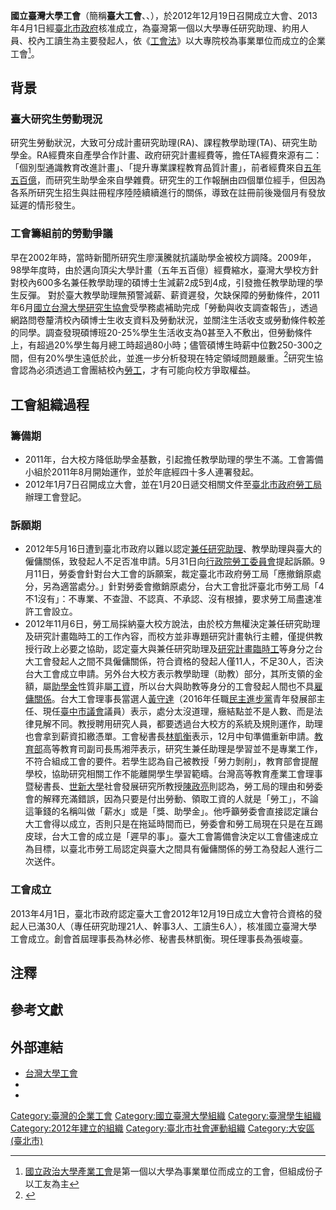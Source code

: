 {{Infobox Non-profit
| Non-profit_name   =  國立臺灣大學工會<br>The Labor Union of National Taiwan University
| Non-profit_logo   = {{main other | Labor Union of National Taiwan University Logo.png |  }}
| Non-profit_type   = 企業工會
| founded_date      = 2012年12月19日（{{Age in years and days|2012|12|19|age=no}}）
| founder           = 臺灣大學勞工與研究生
| location          = {{TWN}}[[臺北市|臺北市]]
| origins           = 教學助理無預警減薪、薪資遲發
| key_people        = 首任[[秘書長|秘書長]]：[[林凱衡|林凱衡]]<br>首任[[理事長|理事長]]：林必修<br>重要發起人：[[黃守達|黃守達]]
| area_served       = 國立臺灣大學各校區
| product           = 
| focus             = 勞工權益
| method            = 團結勞工組織工會
| revenue           = 
| endowment         = 
| num_volunteers    = 
| num_employees     = 
| num_members       = 
| subsid            = 
| owner             = 全體[[會員|會員]]大會<br>[[理事長|理事長]]：張峻臺
| Non-profit_slogan = 
| homepage          = https://ntu.lu/
| dissolved         = 
| footnotes         = 
}}
'''國立臺灣大學工會'''（簡稱'''臺大工會'''、{{lang-en| National Taiwan University  Labor Union}}、{{lang|en|NTULU}}），於2012年12月19日召開成立大會、2013年4月1日經[[臺北市政府|臺北市政府]]核准成立，為臺灣第一個以大學專任研究助理、約用人員、校內工讀生為主要發起人，依《[[:勞動三法#《工會法》|工會法]]》以大專院校為事業單位而成立的企業工會<ref group="注">[[國立政治大學產業工會|國立政治大學產業工會]]是第一個以大學為事業單位而成立的工會，但組成份子以工友為主</ref>{{R|立報曾翔}}{{R|自由時報}}。

== 背景 ==
=== 臺大研究生勞動現況 ===
研究生勞動狀況，大致可分成計畫研究助理(RA)、課程教學助理(TA)、研究生助學金。RA經費來自產學合作計畫、政府研究計畫經費等，擔任TA經費來源有二：「個別型通識教育改進計畫」、「提升專業課程教育品質計畫」，前者經費來自[[邁向頂尖大學計畫|五年五百億]]，而研究生助學金來自學雜費。{{R|意識報}}研究生的工作報酬由四個單位經手，但因為各系所研究生招生與註冊程序陸陸續續進行的關係，導致在註冊前後幾個月有發放延遲的情形發生。

=== 工會籌組前的勞動爭議 ===
早在2002年時，當時新聞所研究生廖漢騰就抗議助學金被校方調降。{{R|廖漢騰}}2009年，98學年度時，由於邁向頂尖大學計畫（五年五百億）經費縮水，臺灣大學校方針對校內600多名兼任教學助理的碩博士生減薪2成5到4成，引發擔任教學助理的學生反彈。{{R|公視}}{{R|意識報}}
{{R|自由時報}}對於臺大教學助理無預警減薪、薪資遲發，欠缺保障的勞動條件{{R|民視}}{{R|立報}}，2011年6月[[研究生協會|國立台灣大學研究生協會]]受學務處補助完成「勞動與收支調查報告」，透過網路問卷釐清校內碩博士生收支資料及勞動狀況，並關注生活收支或勞動條件較差的同學。調查發現碩博班20-25%學生生活收支為0甚至入不敷出，但勞動條件上，有超過20%學生每月總工時超過80小時；儘管碩博生時薪中位數250-300之間，但有20%學生遠低於此，並進一步分析發現在特定領域問題嚴重。<ref>{{Cite web |url=http://www.coolloud.org.tw/node/62818 |title=台大研協公佈勞動調查報告 校園勞動權議題浮上檯面 |accessdate=2016-07-12 |archive-date=2019-06-29 |archive-url=https://web.archive.org/web/20190629170128/https://www.coolloud.org.tw/node/62818 |dead-url=no }}</ref>研究生協會認為必須透過工會團結校內[[勞工|勞工]]，才有可能向校方爭取權益。{{R|自由時報}}

== 工會組織過程 ==
===籌備期===
*2011年，台大校方降低助學金基數，引起擔任教學助理的學生不滿。{{R|公視}}工會籌備小組於2011年8月開始運作，並於年底經四十多人連署發起{{R|立報}}{{R|大學報1517}}。
*2012年1月7日召開成立大會，並在1月20日遞交相關文件至[[臺北市政府勞工局|臺北市政府勞工局]]辦理工會登記。{{R|勞委會處份書}}{{R|台大工會}}

===訴願期===
*2012年5月16日遭到臺北市政府以難以認定[[兼任|兼任]][[研究助理|研究助理]]、教學助理與臺大的僱傭關係，致發起人不足否准申請{{R|中廣}}{{R|立報2}}{{R|中央社0530}}{{R|中央社}}。5月31日向[[行政院勞工委員會|行政院勞工委員會]]提起訴願。{{R|立報2}}{{R|聯合晚報}}{{R|大學報1530}}9月11日，勞委會針對台大工會的訴願案，裁定臺北市政府勞工局「應撤銷原處分，另為適當處分。」{{R|勞委會處份書}}{{R|中央社}}針對勞委會撤銷原處分，台大工會批評臺北市勞工局「4不1沒有」：不專業、不查證、不認真、不承認、沒有根據，要求勞工局盡速准許工會設立。{{R|蘋果0914}}
*2012年11月6日，勞工局採納臺大校方說法，由於校方無權決定兼任研究助理及研究計畫臨時工的工作內容，而校方並非專題研究計畫執行主體，僅提供教授行政上必要之協助，認定臺大與兼任研究助理及[[研究計畫|研究計畫]][[臨時工|臨時工]]等身分之台大工會發起人之間不具僱傭關係，符合資格的發起人僅11人，不足30人，否決台大工會成立申請。{{R|勞工局新聞稿}}{{R|蘋果1106}}{{R|自由1107}}{{R|聯合1107}}{{R|中時1107}}{{R|中央社1106}}{{R|新頭殼1106}}另外台大校方表示教學助理（助教）部分，其所支領的金額，屬[[助學金|助學金]]性質非屬[[工資|工資]]，所以台大與助教等身分的工會發起人間也不具[[雇傭關係|雇傭關係]]。{{R|聯合1107}}{{R|中時1107}}{{R|新頭殼1106}}台大工會理事長當選人[[黃守達|黃守達]]（2016年任職[[民主進步黨|民主進步黨]]青年發展部主任、現任[[臺中市議會|臺中市議會]]議員）表示，處分太沒道理，癥結點並不是人數、而是法律見解不同。{{R|自由1107}}{{R|聯合1107}}{{R|工會新聞稿1108}}教授聘用研究人員，都要透過台大校方的系統及規則運作，助理也會拿到薪資扣繳憑單。{{R|自由1107}}工會秘書長[[林凱衡|林凱衡]]表示，12月中旬準備重新申請。{{R|自由1107}}{{R|新頭殼1106}}{{R|工會新聞稿1108}}[[中華民國教育部|教育部]]高等教育司副司長馬湘萍表示，研究生兼任助理是學習並不是專業工作，不符合組成工會的要件。若學生認為自己被教授「勞力剝削」，教育部會提醒學校，協助研究相關工作不能離開學生學習範疇。{{R|聯合1107}}台灣高等教育產業工會理事暨秘書長、[[世新大學|世新大學]]社會發展研究所教授[[陳政亮|陳政亮]]則認為，勞工局的理由和勞委會的解釋充滿錯誤，因為只要是付出勞動、領取工資的人就是「勞工」，不論這筆錢的名稱叫做「薪水」或是「獎、助學金」。他呼籲勞委會直接認定讓台大工會得以成立，否則只是在拖延時間而已，勞委會和勞工局現在只是在互踢皮球，台大工會的成立是「遲早的事」。{{R|新頭殼1106}}臺大工會籌備會決定以工會儘速成立為目標，以臺北市勞工局認定與臺大之間具有僱傭關係的勞工為發起人進行二次送件。

===工會成立===
2013年4月1日，臺北市政府認定臺大工會2012年12月19日成立大會符合資格的發起人已滿30人（專任研究助理21人、幹事3人、工讀生6人），核准國立臺灣大學工會成立{{R|立報0402}}{{R|教育電台0406}}。創會首屆理事長為林必修、秘書長林凱衡。現任理事長為張峻臺。{{R|Facebook粉絲頁介紹頁}}{{R|中央社雞排}}

== 注釋 ==
{{refbegin}}
<references group="注" />
{{refend}}

== 參考文獻 ==
{{reflist|2|refs=
<ref name="自由時報">
{{cite news|url=http://iservice.libertytimes.com.tw/liveNews/news.php?no=590091&type=即時新聞|title=第一個以大學為事業單位的工會　台大學生發起|date=2012-01-08|author=胡清暉|work=自由時報|language=zh-tw|location=台北|accessdate=2012-11-02}}{{dead link|date=2017年12月 |bot=InternetArchiveBot |fix-attempted=yes }}
</ref>

<ref name="民視">{{cite news |url=http://www.youtube.com/watch?v=LBe8X1tFhLE |author=江昇鴻、黃啟豪 |title=學生組工會首例 勞工局頭大 |work=民視新聞 |language=zh-tw |location=台北 |date=2012-01-08 |accessdate=2012-11-02 |archive-date=2020-04-30 |archive-url=https://web.archive.org/web/20200430092445/https://www.youtube.com/watch?v=LBe8X1tFhLE&gl=US&hl=en |dead-url=no }}</ref>

<ref name="立報">{{cite news |url=http://n.yam.com/lihpao/garden/201201/20120110662576.html |title=助學金薪資化 台大工會列首務 |author=許純鳳 |work=台灣立報 |language=zh-tw |location=台北 |date=2012-01-10 |accessdate=2012-11-02 |archive-date=2012-01-18 |archive-url=https://web.archive.org/web/20120118193530/http://n.yam.com/lihpao/garden/201201/20120110662576.html |dead-url=no }}</ref>

<ref name="中廣">
{{cite news|url=http://news.chinatimes.com/society/130503/132012053001000.html|title=台大研究生組工會 發起人數不足被駁回|author=林麗玉|work=中廣|date=2012-05-30|language=zh-tw|location=台北|accessdate=2012-11-02}}{{dead link|date=2017年12月 |bot=InternetArchiveBot |fix-attempted=yes }}
</ref>

<ref name="立報2">{{cite news |url=http://tw.news.yahoo.com/研究生組工會遭技術阻擋-143728669.html |title=研究生組工會遭技術阻擋 |author=張舒涵 |date=2012-05-30 |work=台灣立報 |language=zh-tw |location=台北 |accessdate=2012-11-02 |archive-date=2019-06-29 |archive-url=https://web.archive.org/web/20190629173149/https://tw.news.yahoo.com/%E7%A0%94%E7%A9%B6%E7%94%9F%E7%B5%84%E5%B7%A5%E6%9C%83%E9%81%AD%E6%8A%80%E8%A1%93%E9%98%BB%E6%93%8B-143728669.html |dead-url=no }}</ref>

<ref name="中央社">{{cite news |url=http://www.cna.com.tw/News/aEDU/201209110311.aspx |title=台大組工會 北市勞工局另處分 |author=魏紜鈴 |work=中央社 |date=2012-09-11 |language=zh-tw |location=台北 |accessdate=2012-11-02 |archive-url=https://web.archive.org/web/20120913043139/http://www.cna.com.tw/News/aEDU/201209110311.aspx |archive-date=2012-09-13 |dead-url=yes }}</ref>

<ref name="台大工會">{{cite web |author=台大工會 |url=http://ntu-laborunion.blogspot.tw/p/q.html |title=工會Q&A |language=zh-tw |location=台北 |accessdate=2012-11-02 |archive-date=2014-01-28 |archive-url=https://web.archive.org/web/20140128210939/http://ntu-laborunion.blogspot.tw/p/q.html |dead-url=no }}</ref>

<ref name="勞委會處份書">
{{cite press release |author=勞委會 |url=http://websuit.cla.gov.tw/peti/QueryCaseDataPreview.aspx?CaseNo=10101111061F08&txtDecisionWord=&txtDecisionNo=&txtCaseNo=&txtApplicantName=&selCaseType=&txtKeyWord=&txtPunishWord=&txtPunishNo=&txtOriginalWord=&txtOriginalNo=&txtYear=& |title=勞訴字第1010016500號 |date=2012-09-03 |accessdate=2012-11-02 |language=zh-tw |location=台北 }}{{dead link|date=2017年12月 |bot=InternetArchiveBot |fix-attempted=yes }}
</ref>

<ref name="公視">
{{cite news |url=http://news.pts.org.tw/detail.php?NEENO=200251 |title=國內首見 台大研究生籌組工會 |work=公視新聞網 |author=陳姝君、林國煌 |location=台北 |language=zh-tw |date=2012-01-09 |accessdate=2012-11-04}}
</ref>

<ref name="聯合晚報">
{{cite news|url=http://mag.udn.com/mag/campus/storypage.jsp?f_ART_ID=392938|title=台灣大學組工會受阻向勞委會提交訴願書|date=2012-05-31|work=聯合晚報|author=仝澤蓉|location=台北|language=zh-tw|accessdate=2012-11-04}}{{dead link|date=2017年12月 |bot=InternetArchiveBot |fix-attempted=yes }}
</ref>

<ref name="勞工局新聞稿">{{cite press release |url=http://www.bola.taipei.gov.tw/ct.asp?xItem=37069463&ctNode=25344&mp=116001 |title=臺大工會籌組案因發起人不足，爰不予登記 |language=zh-tw |location=台北 |date=2012-11-06 |accessdate=2012-11-08 }}{{Dead link|date=2019年10月 |bot=InternetArchiveBot |fix-attempted=yes }}</ref>

<ref name="蘋果1106">
{{cite news |url=http://www.appledaily.com.tw/realtimenews/article/life/20121106/150724/發起人僅11人合格　台大工會不予登記 |author= |title=發起人僅11人合格　台大工會不予登記 |work=蘋果日報 |language=zh-tw |location=台北 |date=2012-11-06 |accessdate=2012-11-08}}
</ref>

<ref name="自由1107">
{{cite news|url=http://www.libertytimes.com.tw/2012/new/nov/7/today-life4.htm?Slots=BLife|title=台大工會籌組 北市：人數不足 無法成立|author=黃忠榮、陳怡靜|location=台北|language=zh-tw|work=自由時報|date=2012-11-07|accessdate=2012-11-08}}{{dead link|date=2017年12月 |bot=InternetArchiveBot |fix-attempted=yes }}
</ref>

<ref name="聯合1107">
{{cite news|title=台大研究生組工會遭駁回 將訴願|url=http://mag.udn.com/mag/campus/storypage.jsp?f_ART_ID=422705|work=聯合報|author=邱瓊玉、沈育如、鄭語謙|location=台北|language=zh-tw|date=2012-11-07|accessdate=2012-11-08}}{{dead link|date=2017年12月 |bot=InternetArchiveBot |fix-attempted=yes }}
</ref>

<ref name="中時1107">{{cite news|url=http://news.chinatimes.com/domestic/11050615/112012110700243.html|title=發起人不足 台大工會無法登記|date=2012-11-07|work=中國時報|author=邱文秀|location=台北|language=zh-tw|accessdate=2012-11-08|deadurl=yes|archiveurl=https://web.archive.org/web/20121110104308/http://news.chinatimes.com/domestic/11050615/112012110700243.html|archivedate=2012-11-10}}</ref>

<ref name="中央社1106">{{cite news |url=http://tw.news.yahoo.com/發起人不足-台大工會不予登記-125228536.html |title=發起人不足 台大工會不予登記 |work=中央社 |date=2012-11-06 |author=黃麗芸 |location=台北 |language=zh-tw |accessdate=2012-11-08 |archive-date=2019-06-29 |archive-url=https://web.archive.org/web/20190629060627/https://tw.news.yahoo.com/%E7%99%BC%E8%B5%B7%E4%BA%BA%E4%B8%8D%E8%B6%B3-%E5%8F%B0%E5%A4%A7%E5%B7%A5%E6%9C%83%E4%B8%8D%E4%BA%88%E7%99%BB%E8%A8%98-125228536.html |dead-url=no }}</ref>

<ref name="新頭殼1106">
{{cite news |url=http://newtalk.tw/news_read.php?oid=30783 |title=發起人不足  勞工局駁回台大工會登記 |work=新頭殼newtalk |date=2012-11-06 |author=楊宗興 |location=台北 |language=zh-tw |accessdate=2012-11-08}}
</ref>

<ref name="工會新聞稿1108">{{cite press release |url=http://www.coolloud.org.tw/node/71387 |title=台灣大學工會 學術黑手，拒當「黑工」！ 台大工會對勞工局二度駁回本會成立之聲明 |date=2012-11-07 |author=台大工會 |language=zh-tw |accessdate=2012-11-08 |archive-date=2019-06-10 |archive-url=https://web.archive.org/web/20190610162001/https://www.coolloud.org.tw/node/71387 |dead-url=no }}</ref>

<ref name="意識報">{{cite journal |url=http://cpaper-blog.blogspot.tw/2012/09/blog-post_6597.html |title=學生勞動者的戰歌號角──回顧台大工會的創立與挑戰 |author=曾稚驊 |work=[[臺大意識報|臺大意識報]] |issue=053 |date=2012-09-07 |language=zh-tw |location=台北 |accessdate=2012-11-12 |archive-date=2014-02-02 |archive-url=https://web.archive.org/web/20140202201625/http://cpaper-blog.blogspot.tw/2012/09/blog-post_6597.html |dead-url=no }}</ref>

<ref name="大學報1517">
{{cite journal |url=http://www.uonline.nccu.edu.tw/index_content.asp?sn=1&an=13496 |title=台大工會成立 保障研究生 |author=呂衍坡 |work=大學報 |issue=1517 |date=2011-12-30 |page=2 |location=台北 |language=zh-tw |accessdate=2012-11-12 }}{{dead link|date=2017年12月 |bot=InternetArchiveBot |fix-attempted=yes }}
</ref>

<ref name="大學報1530">
{{cite journal |url=http://www.uonline.nccu.edu.tw/index_content.asp?sn=1&an=14723 |title=創工會遭拒　台大生駁理由不明 |author=潘逸晨 |date=2012-06-01 |issue=1530 |page=2 |work=大學報 |accessdate=2012-11-12 }}{{dead link|date=2017年12月 |bot=InternetArchiveBot |fix-attempted=yes }}
</ref>

<ref name="中央社0530">{{cite news |title=法定發起人不足 台大工會破局 |url=http://www.cna.com.tw/News/aLOC/201205300265.aspx |date=2012-05-30 |work=中央社 |author=黃麗芸 |location=台北 |language=zh-tw |accessdate=2012-11-12 |archive-url=https://web.archive.org/web/20160304124241/http://www.cna.com.tw/News/aLOC/201205300265.aspx |archive-date=2016-03-04 |dead-url=yes }}</ref>

<ref name="立報曾翔">{{cite news|url=http://www.lihpao.com/?action-viewnews-itemid-115674|title=面對青年貧窮化:對台大工會成立的一些心得|date=2012-02-23|author=曾翔|work=立報|language=zh-tw|location=台北|accessdate=2012-11-12|deadurl=yes|archiveurl=https://web.archive.org/web/20140107031844/http://www.lihpao.com/?action-viewnews-itemid-115674|archivedate=2014-01-07}}</ref> 
<ref name="蘋果0914">{{cite news |url=http://appledaily.com.tw/realtimenews/article/life/20120914/142418 |title=台大工會申請成立受阻　嗆勞工局「4不1沒有」 |date=2012-09-14 |work=臺灣蘋果日報 |language=zh-tw |location=台北 |accessdate=2012-11-12 }}{{Dead link}}</ref>

<ref name="立報0402">{{cite news|url=http://www.lihpao.com/?action-viewnews-itemid-128086|title=為勞權硬起來 台大工會成立|date=2013-04-02|work=台灣立報|language=zh-tw|location=台北|accessdate=2013-09-20|deadurl=yes|archiveurl=https://web.archive.org/web/20160304103848/http://www.lihpao.com/?action-viewnews-itemid-128086|archivedate=2016-03-04}}</ref>

<ref name="教育電台0406">{{cite news |url=http://tw.news.yahoo.com/%E5%85%A8%E5%9C%8B%E9%A6%96%E5%80%8B%E6%A0%A1%E5%9C%92%E5%B7%A5%E6%9C%83-%E5%8F%B0%E5%A4%A7%E5%B7%A5%E6%9C%83%E6%88%90%E7%AB%8B-052052816.html |title=全國首個校園工會 台大工會成立 |date=2013-04-06 |work=國立教育廣播電台 |language=zh-tw |location=台北 |accessdate=2013-09-20 |archive-date=2019-06-17 |archive-url=https://web.archive.org/web/20190617083933/https://tw.news.yahoo.com/%E5%85%A8%E5%9C%8B%E9%A6%96%E5%80%8B%E6%A0%A1%E5%9C%92%E5%B7%A5%E6%9C%83-%E5%8F%B0%E5%A4%A7%E5%B7%A5%E6%9C%83%E6%88%90%E7%AB%8B-052052816.html |dead-url=no }}</ref>

<ref name="Facebook粉絲頁介紹頁">{{cite web |title=臉書粉絲頁介紹 |url=https://www.facebook.com/ntu.laborunion/page_map |accessdate=2013-12-21}}</ref>

<ref name="中央社雞排">{{cite news |title=台大生爭勞權 傅鐘前吃雞排 |author=陳至中 |location=台北 |url=http://www.cna.com.tw/news/aedu/201311080078-1.aspx |date=2013-11-08 |work=中央社 |accessdate=2013-12-21 |archive-url=https://web.archive.org/web/20131220211027/http://www.cna.com.tw/news/aedu/201311080078-1.aspx |archive-date=2013-12-20 |dead-url=yes }}</ref>

<ref name="廖漢騰">{{cite news |title=助學金減半 研究生要堵官員 |author=韓青秀 |date=2002-12-03 |work=聯合晚報 |location=台北 |language=zh-tw}}</ref>

}}

== 外部連結 ==
*[https://ntu.lu/ 台灣大學工會]{{Wayback|url=https://ntu.lu/ |date=20201215110043 }}
*{{facebook|ntu.laborunion|台灣大學工會}}
*{{cite journal |url=http://cpaper-blog.blogspot.tw/2012/09/blog-post_6597.html |title=學生勞動者的戰歌號角──回顧台大工會的創立與挑戰 |author=曾稚驊 |work=[[臺大意識報|臺大意識報]] |issue=053 |date=2012-09-07 |language=zh-tw |location=台北 |accessdate=2012-11-12 |archive-date=2014-02-02 |archive-url=https://web.archive.org/web/20140202201625/http://cpaper-blog.blogspot.tw/2012/09/blog-post_6597.html |dead-url=no }}

{{臺灣大學|state=uncollapse}}
{{臺灣社會運動|勞工運動}}
[[Category:臺灣的企業工會|Category:臺灣的企業工會]]
[[Category:國立臺灣大學組織|Category:國立臺灣大學組織]]
[[Category:臺灣學生組織|Category:臺灣學生組織]]
[[Category:2012年建立的組織|Category:2012年建立的組織]]
[[Category:臺北市社會運動組織|Category:臺北市社會運動組織]]
[[Category:大安區_(臺北市)|Category:大安區 (臺北市)]]